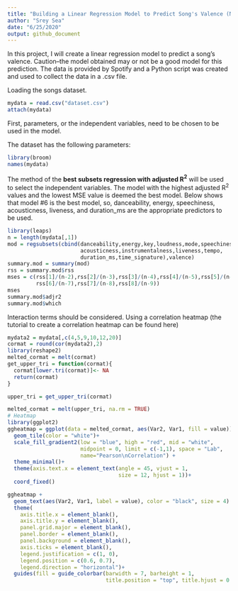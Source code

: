 ```yaml
---
title: "Building a Linear Regression Model to Predict Song's Valence (Not finished)"
author: "Srey Sea"
date: "6/25/2020"
output: github_document
---
```


In this project, I will create a linear regression model to predict a song's valence. Caution--the model obtained may or not be a good model for this prediction. The data is provided by Spotify and a Python script was created and used to collect the data in a .csv file.

Loading the songs dataset.

```r
mydata = read.csv("dataset.csv")
attach(mydata)
```

First, parameters, or the independent variables, need to be chosen to be used in the model.

The dataset has the following parameters:
```r
library(broom)
names(mydata)
```

The method of the **best subsets regression with adjusted R$^2$** will be used to select the independent variables. The model with the highest adjusted R$^2$ values and the lowest MSE value is deemed the best model. Below shows that model #6 is the best model, so, danceability, energy, speechiness, acousticness, liveness, and duration_ms are the appropriate predictors to be used.

```r
library(leaps)
n = length(mydata[,1])
mod = regsubsets(cbind(danceability,energy,key,loudness,mode,speechiness,
                       acousticness,instrumentalness,liveness,tempo,
                       duration_ms,time_signature),valence)
summary.mod = summary(mod)
rss = summary.mod$rss
mses = c(rss[1]/(n-2),rss[2]/(n-3),rss[3]/(n-4),rss[4]/(n-5),rss[5]/(n-6),
         rss[6]/(n-7),rss[7]/(n-8),rss[8]/(n-9))
mses
summary.mod$adjr2
summary.mod$which
```

Interaction terms should be considered. Using a correlation heatmap (the tutorial to create a correlation heatmap can be found here)

```r
mydata2 = mydata[,c(4,5,9,10,12,20)]
cormat = round(cor(mydata2),2)
library(reshape2)
melted_cormat = melt(cormat)
get_upper_tri = function(cormat){
  cormat[lower.tri(cormat)]<- NA
  return(cormat)
}

upper_tri = get_upper_tri(cormat)

melted_cormat = melt(upper_tri, na.rm = TRUE)
# Heatmap
library(ggplot2)
ggheatmap = ggplot(data = melted_cormat, aes(Var2, Var1, fill = value))+
  geom_tile(color = "white")+
  scale_fill_gradient2(low = "blue", high = "red", mid = "white", 
                       midpoint = 0, limit = c(-1,1), space = "Lab", 
                       name="Pearson\nCorrelation") +
  theme_minimal()+ 
  theme(axis.text.x = element_text(angle = 45, vjust = 1, 
                                   size = 12, hjust = 1))+
  coord_fixed()

ggheatmap + 
  geom_text(aes(Var2, Var1, label = value), color = "black", size = 4) +
  theme(
    axis.title.x = element_blank(),
    axis.title.y = element_blank(),
    panel.grid.major = element_blank(),
    panel.border = element_blank(),
    panel.background = element_blank(),
    axis.ticks = element_blank(),
    legend.justification = c(1, 0),
    legend.position = c(0.6, 0.7),
    legend.direction = "horizontal")+
  guides(fill = guide_colorbar(barwidth = 7, barheight = 1,
                               title.position = "top", title.hjust = 0.5))
```
